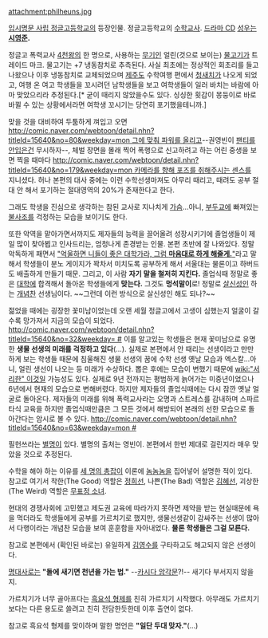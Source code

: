 attachment:philheuns.jpg

[[입시명문 사립 정글고등학교]]의 등장인물. 정글고등학교의 [[수학교사]]. [[드라마 CD]] [[성우#s-1|성우]]는 '''[[시영준]].'''

정글고 폭력교사 [[4천왕]]의 한 명으로, 사용하는 [[무기]]인 얼린(것으로 보이는) [[물고기]]가 트레이드 마크. 물고기는 +7 냉동참치로 추측된다. 사실 최초에는 정상적인 회초리를 들고 나왔으나 이후 냉동참치로 교체되었으며 [[제주도]] 수학여행 편에서 [[청새치]]가 나오게 되었고, 여행 온 여고 학생들을 꼬시려던 남학생들을 보고 여학생들이 일러 바치는 바람에 아마 맞았으리라 추정된다.[* 굳이 때리지 않았을수도 있다. 싱싱한 횟감이 몽둥이로 바로 바뀔 수 있는 상황에서라면 여학생 꼬시기는 당연히 포기했을테니까.]

맞을 것을 대비하여 두툼하게 껴입고 오면 [[http://comic.naver.com/webtoon/detail.nhn?titleId=15640&no=80&weekday=mon 그에 맞춰 파워를 올리고]]--권영빈이 [[노팬티|팬티를 안입은건]] 무시하자--, 체벌 장면을 몰래 찍어 폭행으로 신고하려고 하는 어린 중생을 보면 찍을 때마다 [[http://comic.naver.com/webtoon/detail.nhn?titleId=15640&no=179&weekday=mon 카메라를 향해 포즈를 취해주시는 센스]]를 지니셨다. 허나 본편의 대사 중에는 이런 수학선생마져도 아무리 때리고, 때려도 공부 절대 안 해서 포기하는 절대영역의 20%가 존재한다고 한다.

그래도 학생을 진심으로 생각하는 참된 교사로 지나치게 [[가슴]]...아니, [[부두교]]에 빠져있는 [[불사조(입시명문 사립 정글고등학교)|불사조]]를 걱정하는 모습을 보이기도 한다.

또한 악역을 맡아가면서까지도 제자들의 능력을 끌어올려 성장시키기에 졸업생들이 제일 많이 찾아뵙고 인사드리는, 엄청나게 존경받는 인물. 본편 초반에 잘 나와있다. 정말 악독하게 패면서 [http://comic.naver.com/webtoon/detail.nhn?titleId=15640&no=3&weekday=mon "억울하면 니들이 좋은 대학가라, 그럼 '''마음대로 하게 해줄게.'''"]라고 말해서 학생들이 분노 게이지가 꽉차서 미치도록 공부하게 해서 서울대는 물론이고 하버드도 배출하게 만들기 때문. 그리고, 이 사람 '''자기 말을 철저히 지킨다.''' 졸업식때 정말로 좋은 [[대학]]에 합격해서 돌아온 학생들에게 '''맞는다. ''' 그것도 '''멍석말이'''로! 정말로 [[살신성인]] 하는 [[개념]]찬 선생님이다. ~~그런데 이런 방식으로 살신성인 해도 되나?~~

젊었을 때에는 굉장한 꽃미남이었는데 오랜 세월 정글고에서 고생이 심했는지 얼굴이 갈수록 망가져서 지금의 모습이 되었다. [[http://comic.naver.com/webtoon/detail.nhn?titleId=15640&no=32&weekday= #]] 이를 알고있는 학생들은 현재 꽃미남으로 유명한 '''생물 선생의 미래를 걱정하고 있다'''(...). 실제로 본편에서 안 때리는 선생이라고 만만하게 보는 학생들 때문에 침울해진 생물 선생의 꿈에 수학 선생 옛날 모습과 엑스칼...아니, 얼린 생선이 나오는 등 미래가 수상하다. 뽑은 후에는 모습이 변했기 때문에 [[wiki:"서리한" 이것]]일 가능성도 있다. 실제로 9년 전까지는 평범하게 늙어가는 미중년이었으나 6년에서 현재의 모습으로 변해버렸다. 하지만 제자들의 졸업식때에는 다시 잠깐 옛날 얼굴로 돌아온다. 제자들의 미래를 위해 폭력교사라는 오명과 스트레스를 감내하며 스파르타식 교육을 하지만 졸업식때만큼은 그 모든 것에서 해방되어 본래의 선한 모습으로 돌아간다는 암시로 볼 수 있다. [[http://comic.naver.com/webtoon/detail.nhn?titleId=15640&no=63&weekday=mon #]]

필헌쓰라는 [[별명]]이 있다. 별명의 출처는 영빈이. 본편에서 한번 제대로 걸린지라 매우 맞았을 것으로 추정된다.

수학을 해야 하는 이유를 [[세 명의 총잡이]] 이론에 [[좋은 놈, 나쁜 놈, 이상한 놈|놈놈놈]]을 집어넣어 설명한 적이 있다. 참고로 여기서 착한(The Good) 역할은 [[정희선#s-2|정희선]], 나쁜(The Bad) 역할은 [[김혜선#s-4|김혜선]], 괴상한(The Weird) 역할은 [[무표정 소녀]].

현대의 경쟁사회에 고민했고 제도권 교육에 따라가지 못하면 제약을 받는 현실때문에 욕을 먹더라도 학생들에게 공부를 가르치기로 했지만, 생물선생같이 감싸주는 선생이 많아서 다행이라는 개념찬 모습을 보여 훈훈함을 자아내었다. '''물론 학생들은 그걸 모른다.'''

참고로 본편에서 (확인된 바로는) 유일하게 [[김영수(입시명문 사립 정글고등학교)|김영수]]를 구타하고도 해고되지 않은 선생이다. 

[[명대사]]로는 '''"돌에 새기면 천년을 가는 법."''' --[[카시다 암각문]]?!-- 새기다 부서지지 않을지.

가르치기가 너무 골아프다는 [[흑요석 형제]]를 친히 가르치기 시작했다. 아무래도 가르치기보다는 다른 용도로 쓸려고 친히 전담한듯한데 이후 출연이 없다.

참고로 흑요석 형제를 맞이하며 말한 명언은 '''"일단 두대 맞자."'''(...)
